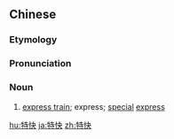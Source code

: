 ==Chinese==
{{zh-forms}}

===Etymology===
{{abbreviation of|特別快車|tr=tèbié kuàichē|lang=zh}}

===Pronunciation===
{{zh-pron
|m=tèkuài
|c=dak6 faai3
|mn=qz:tia̍k-khoài/xm,zz:te̍k-khoài
|cat=n
}}

===Noun===
{{zh-noun}}

# [[express train]]; express; [[special]] [[express]]

[[hu:特快]]
[[ja:特快]]
[[zh:特快]]